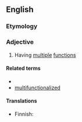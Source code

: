 ==English==

===Etymology===
{{prefix|en|multi|functional}}

===Adjective===
{{en-adj}}

# Having [[multiple]] [[function]]s

====Related terms====
* {{l|en|multifunctionality}}
* [[multifunctionalized]]

====Translations====
{{trans-top|having multiple functions}}
* Finnish: {{t|fi|monitoiminen}}
{{trans-mid}}
{{trans-bottom}}